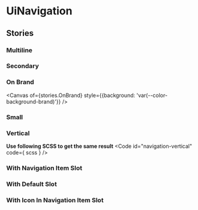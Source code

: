 
<Meta of={stories}/>

# UiNavigation
<Primary />
<ArgsTable />

## Stories
### Multiline
<Canvas of={stories.Multiline}/>

### Secondary
<Canvas of={stories.Secondary}/>

### On Brand
<Canvas
  of={stories.OnBrand}
  style={{background: 'var(--color-background-brand)'}}
/>

### Small
<Canvas of={stories.Small}/>

### Vertical
<Canvas of={stories.Vertical}/>

**Use following SCSS to get the same result**
<Code
  id="navigation-vertical"
  code={ scss }
/>

### With Navigation Item Slot
<Canvas of={stories.WithNavigationItemSlot}/>

### With Default Slot
<Canvas of={stories.WithDefaultSlot}/>

### With Icon In Navigation Item Slot
<Canvas of={stories.WithIconInNavigationItemSlot}/>
